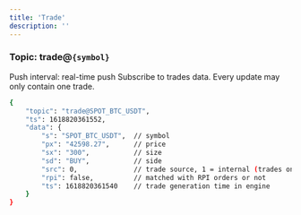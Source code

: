 ```yaml
---
title: 'Trade'
description: ''
---
```



### Topic: trade@`{symbol}`
Push interval: real-time push
Subscribe to trades data. Every update may only contain one trade.

<ResponseExample>

```bash
{
    "topic": "trade@SPOT_BTC_USDT",
    "ts": 1618820361552,
    "data": {
        "s": "SPOT_BTC_USDT",  // symbol
        "px": "42598.27",      // price
        "sx": "300",           // size
        "sd": "BUY",           // side
        "src": 0,              // trade source, 1 = internal (trades on WOO X), 0 = external (trades from aggregrated sources)
        "rpi": false,          // matched with RPI orders or not    
        "ts": 1618820361540    // trade generation time in engine
    }
}
```

</ResponseExample>


